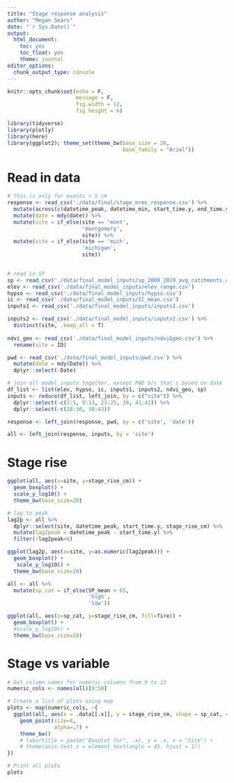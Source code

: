 ```yaml
---
title: "Stage response analysis"
author: "Megan Sears"
date: "`r Sys.Date()`"
output:
  html_document:
    toc: yes
    toc_float: yes
    theme: journal
editor_options:
  chunk_output_type: console
---
```


```r

knitr::opts_chunk$set(echo = F,
                      message = F,
                      fig.width = 12,
                      fig.height = 6)

library(tidyverse)
library(plotly)
library(here)
library(ggplot2); theme_set(theme_bw(base_size = 20,
                                     base_family = "Arial"))

```

# Read in data

```r

# this is only for events > 5 cm
response <- read_csv('./data/final/stage_mrms_response.csv') %>%
  mutate(across(c(datetime_peak, datetime_min, start_time.y, end_time.y), mdy_hm)) %>%
  mutate(date = mdy(date)) %>%
  mutate(site = if_else(site == 'mont',
                        'montgomery',
                        site)) %>%
  mutate(site = if_else(site == 'mich',
                        'michigan',
                        site))
  

# read in SP
sp <- read_csv('./data/final_model_inputs/sp_2000_2019_avg_catchments.csv')
elev <- read_csv('./data/final_model_inputs/elev_range.csv')
hypso <- read_csv('./data/final_model_inputs/hypso.csv')
ic <- read_csv('./data/final_model_inputs/IC_mean.csv')
inputs1 <- read_csv('./data/final_model_inputs/inputs1.csv')

inputs2 <- read_csv('./data/final_model_inputs/inputs2.csv') %>%
  distinct(site, .keep_all = T)
  
ndvi_geo <- read_csv('./data/final_model_inputs/ndvi&geo.csv') %>%
  rename(site = ID)

pwd <- read_csv('./data/final_model_inputs/pwd.csv') %>%
  mutate(date = mdy(Date)) %>%
  dplyr::select(-Date)

# join all model inputs together, except PWD b/c that's based on date
df_list <- list(elev, hypso, ic, inputs1, inputs2, ndvi_geo, sp)
inputs <- reduce(df_list, left_join, by = c("site")) %>%
  dplyr::select(-c(2:5, 9:13, 23:25, 38, 41:42)) %>%
  dplyr::select(-c(28:30, 38:43))

response <- left_join(response, pwd, by = c('site', 'date'))

all <- left_join(response, inputs, by = 'site')

```

# Stage rise

```r

ggplot(all, aes(x=site, y=stage_rise_cm)) +
  geom_boxplot() +
  scale_y_log10() +
  theme_bw(base_size=20)

# lag to peak
lag2p <- all %>%
  dplyr::select(site, datetime_peak, start_time.y, stage_rise_cm) %>%
  mutate(lag2peak = datetime_peak - start_time.y) %>%
  filter(!lag2peak<0)

ggplot(lag2p, aes(x=site, y=as.numeric(lag2peak))) +
  geom_boxplot() +
   scale_y_log10() +
  theme_bw(base_size=20)

all <- all %>%
  mutate(sp_cat = if_else(SP_mean > 65,
                          'high',
                          'low'))

ggplot(all, aes(x=sp_cat, y=stage_rise_cm, fill=fire)) +
  geom_boxplot() +
  #scale_y_log10() +
  theme_bw(base_size=20)


```


# Stage vs variable

```r

# Get column names for numeric columns from 9 to 22
numeric_cols <- names(all)[9:50]

# Create a list of plots using map
plots <- map(numeric_cols, ~{
  ggplot(all, aes(x = .data[[.x]], y = stage_rise_cm, shape = sp_cat, color=fire)) +
    geom_point(size=4,
               alpha=.7) +
    theme_bw() 
    # labs(title = paste("Boxplot for", .x), y = .x, x = "Site") +
    # theme(axis.text.x = element_text(angle = 45, hjust = 1))
})

# Print all plots
plots

```

